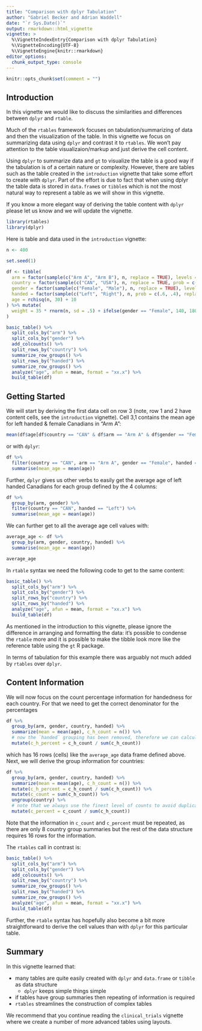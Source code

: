 ```yaml
---
title: "Comparison with dplyr Tabulation"
author: "Gabriel Becker and Adrian Waddell"
date: "`r Sys.Date()`"
output: rmarkdown::html_vignette
vignette: >
  %\VignetteIndexEntry{Comparison with dplyr Tabulation}
  %\VignetteEncoding{UTF-8}
  %\VignetteEngine{knitr::rmarkdown}
editor_options: 
  chunk_output_type: console
---
```




```r
knitr::opts_chunk$set(comment = "")
```



## Introduction

In this vignette we would like to discuss the similarities and differences between `dplyr` and `rtable`.

Much of the `rtables` framework focuses on tabulation/summarizing of data and then the visualization of the table. In this vignette we focus on summarizing data using `dplyr` and contrast it to `rtables`. We won't pay attention to the table visualizaion/markup and just derive the cell content.

Using `dplyr` to summarize data and `gt` to visualize the table is a good way if the tabulation is of a certain nature or complexity. However, there are tables such as the table created in the `introduction` vignette that take some effort to create with `dplyr`. Part of the effort is due to fact that when using dplyr the table data is stored in `data.frame`s or `tibble`s which is not the most natural way to represent a table as we will show in this vignette.

If you know a more elegant way of deriving the table content with `dplyr` please let us know and we will update the vignette.


```r
library(rtables)
library(dplyr)
```

Here is table and data used in the `introduction` vignette:

```r
n <- 400

set.seed(1)

df <- tibble(
  arm = factor(sample(c("Arm A", "Arm B"), n, replace = TRUE), levels = c("Arm A", "Arm B")),
  country = factor(sample(c("CAN", "USA"), n, replace = TRUE, prob = c(.55, .45)), levels = c("CAN", "USA")),
  gender = factor(sample(c("Female", "Male"), n, replace = TRUE), levels = c("Female", "Male")),
  handed = factor(sample(c("Left", "Right"), n, prob = c(.6, .4), replace = TRUE), levels = c("Left", "Right")),
  age = rchisq(n, 30) + 10
) %>% mutate(
  weight = 35 * rnorm(n, sd = .5) + ifelse(gender == "Female", 140, 180)
) 

basic_table() %>%
  split_cols_by("arm") %>%
  split_cols_by("gender") %>%
  add_colcounts() %>%
  split_rows_by("country") %>%
  summarize_row_groups() %>%
  split_rows_by("handed") %>%
  summarize_row_groups() %>%
  analyze("age", afun = mean, format = "xx.x") %>%
  build_table(df)
```


## Getting Started

We will start by deriving the first data cell on row 3 (note, row 1 and 2 have content cells, see the `introduction` vignette). Cell 3,1 contains the mean age for left handed & female Canadians in "Arm A":


```r
mean(df$age[df$country == "CAN" & df$arm == "Arm A" & df$gender == "Female" & df$handed == "Left"])
```

or with `dplyr`:

```r
df %>%
  filter(country == "CAN", arm == "Arm A", gender == "Female", handed == "Left") %>%
  summarise(mean_age = mean(age))
```

Further, `dplyr` gives us other verbs to easily get the average age of left handed Canadians for each group defined by the 4 columns:

```r
df %>%
  group_by(arm, gender) %>%
  filter(country == "CAN", handed == "Left") %>%
  summarise(mean_age = mean(age))
```

We can further get to all the average age cell values with:

```r
average_age <- df %>%
  group_by(arm, gender, country, handed) %>%
  summarise(mean_age = mean(age))

average_age
```

In `rtable` syntax we need the following code to get to the same content:

```r
basic_table() %>%
  split_cols_by("arm") %>%
  split_cols_by("gender") %>%
  split_rows_by("country") %>%
  split_rows_by("handed") %>%
  analyze("age", afun = mean, format = "xx.x") %>%
  build_table(df)
```

As mentioned in the introduction to this vignette, please ignore the difference in arranging and formatting the data: it's possible to condense the `rtable` more and it is possible to make the tibble look more like the reference table using the `gt` R package. 

In terms of tabulation for this example there was arguably not much added by `rtables` over `dplyr`.

## Content Information

We will now focus on the count percentage information for handedness for each country. For that we need to get the correct denominator for the percentages 



```r
df %>% 
  group_by(arm, gender, country, handed) %>%
  summarize(mean = mean(age), c_h_count = n()) %>%
  # now the `handed` grouping has been removed, therefore we can calculate percent now:
  mutate(c_h_percent = c_h_count / sum(c_h_count))
```

which has 16 rows (cells) like the `average_age` data frame defined above. Next, we will derive the group information for countries:

```r
df %>% 
  group_by(arm, gender, country, handed) %>%
  summarize(mean = mean(age), c_h_count = n()) %>%
  mutate(c_h_percent = c_h_count / sum(c_h_count)) %>%
  mutate(c_count = sum(c_h_count)) %>%
  ungroup(country) %>%
  # note that we always use the finest level of counts to avoid duplicate counting
  mutate(c_percent = c_count / sum(c_h_count))
```

Note that the information in `c_count` and `c_percent` must be repeated, as there are only 8 country group summaries but the rest of the data structure requires 16 rows for the information.

The `rtables` call in contrast is:

```r
basic_table() %>%
  split_cols_by("arm") %>%
  split_cols_by("gender") %>%
  add_colcounts() %>%
  split_rows_by("country") %>%
  summarize_row_groups() %>%
  split_rows_by("handed") %>%
  summarize_row_groups() %>%
  analyze("age", afun = mean, format = "xx.x") %>%
  build_table(df)
```

Further, the `rtable` syntax has hopefully also become a bit more straightforward to derive the cell values than with `dplyr` for this particular table.


## Summary

In this vignette learned that:

* many tables are quite easily created with `dplyr` and `data.frame` or `tibble` as data structure
  * `dplyr` keeps simple things simple
* if tables have group summaries then repeating of information is required
* `rtables` streamlines the construction of complex tables

We recommend that you continue reading the `clinical_trials` vignette where we create a number of more advanced tables using layouts.
